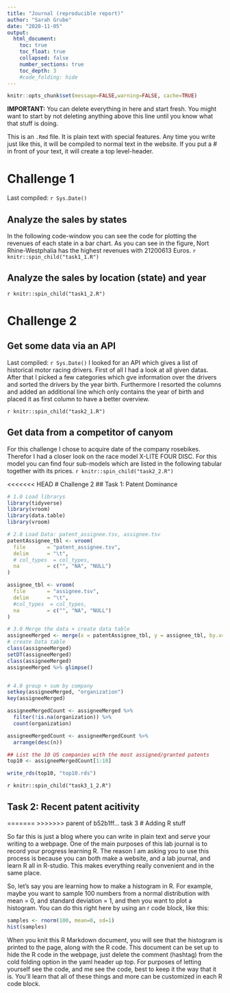 ```yaml
---
title: "Journal (reproducible report)"
author: "Sarah Grube"
date: "2020-11-05"
output:
  html_document:
    toc: true
    toc_float: true
    collapsed: false
    number_sections: true
    toc_depth: 3
    #code_folding: hide
---
```


```r
knitr::opts_chunk$set(message=FALSE,warning=FALSE, cache=TRUE)
```

**IMPORTANT:** You can delete everything in here and start fresh. You might want to start by not deleting anything above this line until you know what that stuff is doing.

This is an `.Rmd` file. It is plain text with special features. Any time you write just like this, it will be compiled to normal text in the website. If you put a \# in front of your text, it will create a top level-header.

# Challenge 1

Last compiled: `r Sys.Date()`

## Analyze the sales by states
In the following code-window you can see the code for plotting the revenues of each state in a bar chart. As you can see in the figure, Nort Rhine-Westphalia has the highest revenues with 21200613 Euros.
`r knitr::spin_child("task1_1.R")`

## Analyze the sales by location (state) and year
`r knitr::spin_child("task1_2.R")`

# Challenge 2
## Get some data via an API
Last compiled: `r Sys.Date()`
I looked for an API which gives a list of historical motor racing drivers. First of all I had a look at all given datas. After that I picked a few categories which gve information over the drivers and sorted the drivers by the year birth. Furthermore I resorted the columns and added an additional line which only contains the year of birth and placed it as first column to have a better overview. 

`r knitr::spin_child("task2_1.R")`

## Get data from a competitor of canyom
For this challenge I chose to acquire date of the company rosebikes. Therefor I had a closer look on the race model X-LITE FOUR DISC. For this model you can find four sub-models which are listed in the following tabular together with its prices. 
`r knitr::spin_child("task2_2.R")`

<<<<<<< HEAD
# Challenge 2
## Task 1: Patent Dominance
```r
# 1.0 Load librarys
library(tidyverse)
library(vroom)
library(data.table)
library(vroom)

# 2.0 Load Data: patent_assignee.tsv, assignee.tsv
patentAssignee_tbl <- vroom(
  file       = "patent_assignee.tsv", 
  delim      = "\t", 
  # col_types  = col_types,
  na         = c("", "NA", "NULL")
)

assignee_tbl <- vroom(
  file       = "assignee.tsv", 
  delim      = "\t", 
  #col_types  = col_types,
  na         = c("", "NA", "NULL")
)

# 3.0 Merge the data + create data table
assigneeMerged <- merge(x = patentAssignee_tbl, y = assignee_tbl, by.x='assignee_id', by.y = "id", all = T)
# create Data table
class(assigneeMerged)
setDT(assigneeMerged)
class(assigneeMerged)
assigneeMerged %>% glimpse()


# 4.0 group + sum by company
setkey(assigneeMerged, "organization")
key(assigneeMerged)

assigneeMergedCount <- assigneeMerged %>%
  filter(!is.na(organization)) %>%
  count(organization) 

assigneeMergedCount <- assigneeMergedCount %>%
  arrange(desc(n))

## List the 10 US companies with the most assigned/granted patents
top10 <- assigneeMergedCount[1:10]

write_rds(top10, "top10.rds")
```

`r knitr::spin_child("task3_1_2.R")`

## Task 2: Recent patent acitivity

=======
>>>>>>> parent of b52b1ff... task 3
# Adding R stuff

So far this is just a blog where you can write in plain text and serve your writing to a webpage. One of the main purposes of this lab journal is to record your progress learning R. The reason I am asking you to use this process is because you can both make a website, and a lab journal, and learn R all in R-studio. This makes everything really convenient and in the same place. 

So, let's say you are learning how to make a histogram in R. For example, maybe you want to sample 100 numbers from a normal distribution with mean = 0, and standard deviation = 1, and then you want to plot a histogram. You can do this right here by using an r code block, like this:

```r
samples <- rnorm(100, mean=0, sd=1)
hist(samples)
```

When you knit this R Markdown document, you will see that the histogram is printed to the page, along with the R code. This document can be set up to hide the R code in the webpage, just delete the comment (hashtag) from the cold folding option in the yaml header up top. For purposes of letting yourself see the code, and me see the code, best to keep it the way that it is. You'll learn that all of these things and more can be customized in each R code block.